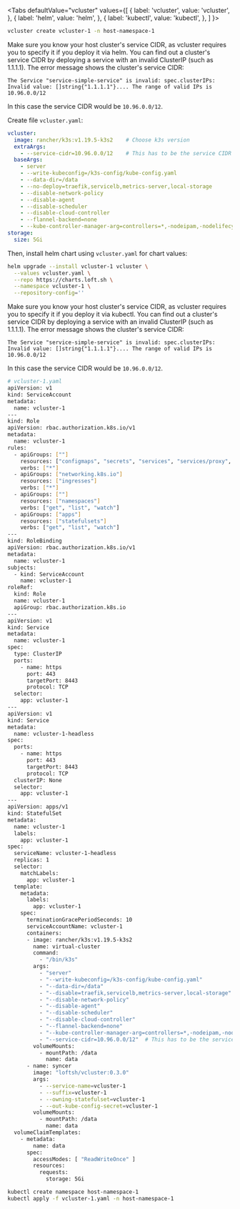 
<Tabs
  defaultValue="vcluster"
  values={[
    { label: 'vcluster', value: 'vcluster', },
    { label: 'helm', value: 'helm', },
    { label: 'kubectl', value: 'kubectl', },
  ]
}>
<TabItem value="vcluster">

```bash
vcluster create vcluster-1 -n host-namespace-1
```

</TabItem>
<TabItem value="helm">

Make sure you know your host cluster's service CIDR, as vcluster requires you to specify it if you deploy it via helm. You can find out a cluster's service CIDR by deploying a service with an invalid ClusterIP (such as 1.1.1.1). The error message shows the cluster's service CIDR:
```
The Service "service-simple-service" is invalid: spec.clusterIPs: Invalid value: []string{"1.1.1.1"}.... The range of valid IPs is 10.96.0.0/12
```

In this case the service CIDR would be `10.96.0.0/12`.

Create file `vcluster.yaml`:
```yaml
vcluster:
  image: rancher/k3s:v1.19.5-k3s2    # Choose k3s version
  extraArgs:
    - --service-cidr=10.96.0.0/12    # This has to be the service CIDR of your main cluster's service CIDR
  baseArgs:
    - server
    - --write-kubeconfig=/k3s-config/kube-config.yaml
    - --data-dir=/data
    - --no-deploy=traefik,servicelb,metrics-server,local-storage
    - --disable-network-policy
    - --disable-agent
    - --disable-scheduler
    - --disable-cloud-controller
    - --flannel-backend=none
    - --kube-controller-manager-arg=controllers=*,-nodeipam,-nodelifecycle,-persistentvolume-binder,-attachdetach,-persistentvolume-expander,-cloud-node-lifecycle
storage:
  size: 5Gi
```

Then, install helm chart using `vcluster.yaml` for chart values:
```bash
helm upgrade --install vcluster-1 vcluster \
  --values vcluster.yaml \
  --repo https://charts.loft.sh \
  --namespace vcluster-1 \
  --repository-config=''
```

</TabItem>
<TabItem value="kubectl">

Make sure you know your host cluster's service CIDR, as vcluster requires you to specify it if you deploy it via kubectl. You can find out a cluster's service CIDR by deploying a service with an invalid ClusterIP (such as 1.1.1.1). The error message shows the cluster's service CIDR:
```
The Service "service-simple-service" is invalid: spec.clusterIPs: Invalid value: []string{"1.1.1.1"}.... The range of valid IPs is 10.96.0.0/12
```

In this case the service CIDR would be `10.96.0.0/12`.

```bash
# vcluster-1.yaml
apiVersion: v1
kind: ServiceAccount
metadata:
  name: vcluster-1
---
kind: Role
apiVersion: rbac.authorization.k8s.io/v1
metadata:
  name: vcluster-1
rules:
  - apiGroups: [""]
    resources: ["configmaps", "secrets", "services", "services/proxy", "pods", "pods/proxy", "pods/attach", "pods/portforward", "pods/exec", "pods/log", "events", "endpoints", "persistentvolumeclaims"]
    verbs: ["*"]
  - apiGroups: ["networking.k8s.io"]
    resources: ["ingresses"]
    verbs: ["*"]
  - apiGroups: [""]
    resources: ["namespaces"]
    verbs: ["get", "list", "watch"]
  - apiGroups: ["apps"]
    resources: ["statefulsets"]
    verbs: ["get", "list", "watch"]
---
kind: RoleBinding
apiVersion: rbac.authorization.k8s.io/v1
metadata:
  name: vcluster-1
subjects:
  - kind: ServiceAccount
    name: vcluster-1
roleRef:
  kind: Role
  name: vcluster-1
  apiGroup: rbac.authorization.k8s.io
---
apiVersion: v1
kind: Service
metadata:
  name: vcluster-1
spec:
  type: ClusterIP
  ports:
    - name: https
      port: 443
      targetPort: 8443
      protocol: TCP
  selector:
    app: vcluster-1
---
apiVersion: v1
kind: Service
metadata:
  name: vcluster-1-headless
spec:
  ports:
    - name: https
      port: 443
      targetPort: 8443
      protocol: TCP
  clusterIP: None
  selector:
    app: vcluster-1
---
apiVersion: apps/v1
kind: StatefulSet
metadata:
  name: vcluster-1
  labels:
    app: vcluster-1
spec:
  serviceName: vcluster-1-headless
  replicas: 1
  selector:
    matchLabels:
      app: vcluster-1
  template:
    metadata:
      labels:
        app: vcluster-1
    spec:
      terminationGracePeriodSeconds: 10
      serviceAccountName: vcluster-1
      containers:
      - image: rancher/k3s:v1.19.5-k3s2
        name: virtual-cluster
        command:
          - "/bin/k3s"
        args:
          - "server"
          - "--write-kubeconfig=/k3s-config/kube-config.yaml"
          - "--data-dir=/data"
          - "--disable=traefik,servicelb,metrics-server,local-storage"
          - "--disable-network-policy"
          - "--disable-agent"
          - "--disable-scheduler"
          - "--disable-cloud-controller"
          - "--flannel-backend=none"
          - "--kube-controller-manager-arg=controllers=*,-nodeipam,-nodelifecycle,-persistentvolume-binder,-attachdetach,-persistentvolume-expander,-cloud-node-lifecycle"  
          - "--service-cidr=10.96.0.0/12"  # This has to be the service CIDR of your main cluster's service CIDR
        volumeMounts:
          - mountPath: /data
            name: data
      - name: syncer
        image: "loftsh/vcluster:0.3.0"
        args:
          - --service-name=vcluster-1
          - --suffix=vcluster-1
          - --owning-statefulset=vcluster-1
          - --out-kube-config-secret=vcluster-1
        volumeMounts:
          - mountPath: /data
            name: data
  volumeClaimTemplates:
    - metadata:
        name: data
      spec:
        accessModes: [ "ReadWriteOnce" ]
        resources:
          requests:
            storage: 5Gi
```

```bash
kubectl create namespace host-namespace-1
kubectl apply -f vcluster-1.yaml -n host-namespace-1
```

</TabItem>
</Tabs>